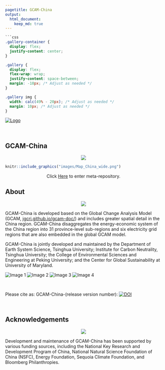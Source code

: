 ```yaml
---
pagetitle: GCAM-China
output:
  html_document:
    keep_md: true
---
```


```css
```css
.gallery-container {
  display: flex;
  justify-content: center;
}

.gallery {
  display: flex;
  flex-wrap: wrap;
  justify-content: space-between;
  margin: -10px; /* Adjust as needed */
}

.gallery img {
  width: calc(49% - 20px); /* Adjust as needed */
  margin: 10px; /* Adjust as needed */
}
```

<a href="https://cgs.umd.edu/" class="header_logo">
  <img src="images/cgs-logo_0.png" alt="Logo" class="logo">
</a>

<br>

<!-------------------------->
<!-------------------------->
## **GCAM-China**
<!-------------------------->
<!-------------------------->
<p align="center"> <img src="images/divider.png"></p>

<a href = "metarepo.html">
```r
knitr::include_graphics("images/Map_China_wide.png")
```

</a>
<p style="text-align:center;">Click [Here](metarepo.html) to enter meta-repository.</p>
</a>

## About
<p align="center"> <img src="images/divider.png"></p>

<p>
GCAM-China is developed based on the Global Change Analysis Model (GCAM, [jgcri.github.io/gcam-doc/](https://jgcri.github.io/gcam-doc/)) and includes greater spatial detail in the China region. GCAM-China disaggregates the energy-economic system of the China region into 31 province-level sub-regions and six electricity grid regions that are also embedded in the global GCAM model. 

GCAM-China is jointly developed and maintained by the Department of Earth System Science, Tsinghua University; Institute for Carbon Neutrality, Tsinghua University; the College of Environmental Sciences and Engineering at Peking University; and the Center for Global Sustainability at University of Maryland.
</p>


<div class="gallery">
  <img src="images/thu_dess_logo.png" alt="Image 1">
  <img src="images/thu_icn_logo.png" alt="Image 2">
  <img src="images/PKU logo.png" alt="Image 3">
  <img src="images/cgs-logo_0.png" alt="Image 4">
</div>

<br>

Please cite as: GCAM-China-(release version number): [![DOI](https://zenodo.org/badge/DOI/10.5281/zenodo.10819115.svg)](https://doi.org/10.5281/zenodo.10819115)

<br>

<!-- **Developers**: Yang Liu (affiliation), Yang Ou (affiliation), Andy Miller (affiliation), Jay Fuhrman (affiliation) -->

<!-- # Requested Citations -->

<!-- Please cite as GCAM-China-(release version number) as shown in: https://umd-cgs.github.io/metarepo_gcam-china/metarepo.html#Citation  -->

## Acknowledgements
<p align="center"> <img src="images/divider.png"></p>

Development and maintenance of GCAM-China has been supported by various funding sources, including the National Key Research and Development Program of China, National Natural Science Foundation of China (NSFC),  Energy Foundation, Sequoia Climate Foundation, and Bloomberg Philanthropies.


